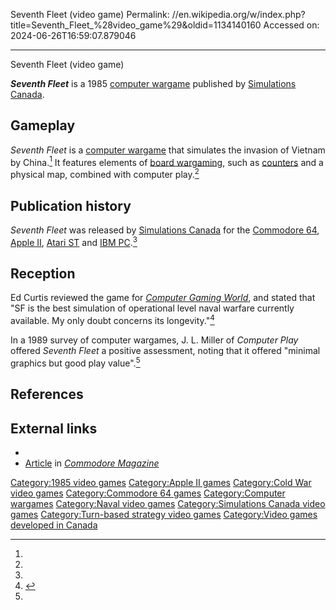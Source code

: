 Seventh Fleet (video game)
Permalink: //en.wikipedia.org/w/index.php?title=Seventh_Fleet_%28video_game%29&oldid=1134140160
Accessed on: 2024-06-26T16:59:07.879046



------
Seventh Fleet (video game)
{{Short description|1985 video game}}
{{Expand French|Seventh Fleet|topic=|date=October 2020}}
{{Infobox video game
| collapsible = 
| state = 
| italic title = 
| title = Seventh Fleet
| image = 
| alt = 
| caption = 
| developer = 
| publisher = [[Simulations Canada]]
| series = 
| engine = 
| platforms = [[Apple II]], [[Commodore 64]]
| released = 1985
| genre = [[computer wargame|Wargame]]
| modes = 
}}

'''''Seventh Fleet''''' is a 1985 [[computer wargame]] published by [[Simulations Canada]].

==Gameplay==
''Seventh Fleet'' is a [[computer wargame]] that simulates the invasion of Vietnam by China.<ref name="CGW27"/> It features elements of [[board wargame|board wargaming]], such as [[Counter (board wargames)|counters]] and a physical map, combined with computer play.<ref name=computerplay />

==Publication history==
''Seventh Fleet'' was released by [[Simulations Canada]] for the [[Commodore 64]], [[Apple II]], [[Atari ST]] and [[IBM Personal Computer|IBM PC]].<ref name=computerplay />

==Reception==
{{Video game reviews
| rev1 = ''Computer Play''
| rev1Score = 7.36/10<ref name=computerplay>{{cite journal | author=Miller, J. L. | title=The Wargamer's Desk Reference | date=January 1989 | journal=Computer Play | pages=34, 36, 37, 39, 40, 42 }}</ref>
}}

Ed Curtis reviewed the game for ''[[Computer Gaming World]]'', and stated that "SF is the best simulation of operational level naval warfare currently available. My only doubt concerns its longevity."<ref name="CGW27">{{cite magazine |last=Curtis|first=Ed |title=Seventh Fleet |magazine=Computer Gaming World |date=April 1986 |volume=1 |issue=27 |pages=30–31}}</ref>

In a 1989 survey of computer wargames, J. L. Miller of ''Computer Play'' offered ''Seventh Fleet'' a positive assessment, noting that it offered "minimal graphics but good play value".<ref name=computerplay />

==References==
{{reflist}}

==External links==
*{{MobyGames|/seventh-fleet}}
*[https://archive.org/details/17-commodore-magazine/page/n29/mode/2up Article] in ''[[Commodore Magazine]]''

{{Simulations Canada}}

[[Category:1985 video games]]
[[Category:Apple II games]]
[[Category:Cold War video games]]
[[Category:Commodore 64 games]]
[[Category:Computer wargames]]
[[Category:Naval video games]]
[[Category:Simulations Canada video games]]
[[Category:Turn-based strategy video games]]
[[Category:Video games developed in Canada]]